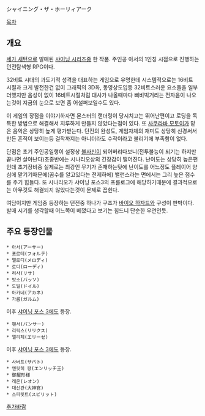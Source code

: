 シャイニング・ザ・ホーリィアーク

[[목차]]
== 개요 ==
[[세가 새턴]]으로 발매된 [[샤이닝 시리즈]]중 한 작품. 주인공 아서의 1인칭 시점으로 진행하는 던전탐색형 RPG이다. 

32비트 시대의 과도기적 성격을 대표하는 게임으로 유명한데 시스템적으로는 16비트 시절과 크게 발전한건 없이 그래픽의 3D화, 동영상도입등 32비트스러운 요소들을 일부 더했지만 음성이 없이 16비트시절처럼 대사가 나올때마다 삐비빅거리는 전자음이 나오는것이 지금의 눈으로 보면 좀 어설퍼보일수도 있다. 

이 게임의 장점을 이야기하자면 몬스터의 랜더링이 당시치고는 뛰어난편이고 로딩을 독특한 방법으로 해결해서 지루하게 만들지 않았다는점이 있다. 또 [[사쿠라바 모토이]]가 맡은 음악은 상당히 높게 평가받는다. 던전의 완성도, 게임자체의 재미도 상당히 신경써서 만든 흔적이 보이는등 걸작까지는 아니더라도 수작이라고 불리기에 부족함이 없다.

단점은 초기 주인공일행이 설정상 [[불사신]]이 되어버리다보니(전투불능이 되기는 하지만 끝나면 살아난다)초중반에는 시나리오상의 긴장감이 떨어진다. 난이도는 상당히 높은편인데 초기장비중 실제로는 최강인 무기가 존재하는탓에 난이도를 어느정도 플레이어 양심에 맡기기때문에(꼼수를 알고있다는 전제하에) 밸런스라는 면에서는 그리 높은 점수를 주기 힘들다. 또 시나리오가 샤이닝 포스3의 프롤로그에 해당하기때문에 결과적으로는 아무것도 해결되지 않았다는것이 문제로 꼽힌다.

여담이지만 게임중 등장하는 던전중 하나가 구조가 [[바이오 하자드]]와 구성이 판박이다. 발매 시기를 생각할때 어느쪽이 베꼈다고 보기는 힘드니 단순한 우연인듯. 

== 주요 등장인물 ==
 * 아서(アーサー)
 * 포르테(フォルテ)
 * 멜로디(メロディ)
 * 로디(ローディ)
 * 리사(リサ)
 * 밧소(バッソ)
 * 도일(ドイル)
 * 아카네(アカネ)
 * 가름(ガルム)
이후 [[샤이닝 포스 3]]에도 등장.
 * 팬서(パンサー)
 * 리릭스(リリクス)
 * 엘리제(エリーゼ)
이후 [[샤이닝 포스 3]]에도 등장.
 * 사버트(サバト)
 * 엔릿히 왕(エンリッチ王)
 * 御屋形様
 * 레온(レオン)
 * 대신관(大神官)
 * 스피릿트(スピリット)

[[추가바람]]

